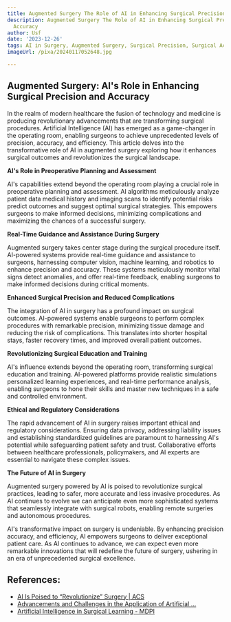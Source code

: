 ```yaml
---
title: Augmented Surgery The Role of AI in Enhancing Surgical Precision and Accuracy
description: Augmented Surgery The Role of AI in Enhancing Surgical Precision and
  Accuracy
author: Usf
date: '2023-12-26'
tags: AI in Surgery, Augmented Surgery, Surgical Precision, Surgical Accuracy
imageUrl: /pixa/20240117052648.jpg

---
```

## Augmented Surgery: AI's Role in Enhancing Surgical Precision and Accuracy

In the realm of modern healthcare the fusion  of  technology and medicine  is producing revolutionary advancements that are transforming surgical procedures. Artificial Intelligence  (AI) has emerged as a game-changer in  the operating room, enabling surgeons to achieve unprecedented levels of precision, accuracy, and efficiency. This article delves  into the transformative role of AI in augmented surgery exploring how  it enhances surgical outcomes and revolutionizes the surgical landscape.

**AI's Role in Preoperative Planning and Assessment**

AI's capabilities extend beyond the operating room playing a crucial role in preoperative planning and  assessment. AI algorithms meticulously analyze patient data medical history and imaging scans to identify potential risks predict outcomes and suggest optimal surgical strategies. This  empowers surgeons to make informed  decisions, minimizing complications  and maximizing  the  chances  of  a successful surgery.

**Real-Time Guidance and Assistance During Surgery**

Augmented surgery takes center stage during the surgical procedure itself. AI-powered systems provide real-time  guidance  and assistance to surgeons, harnessing computer vision, machine learning, and robotics to enhance precision and accuracy. These  systems meticulously monitor vital signs detect anomalies, and offer real-time feedback, enabling surgeons to make informed decisions during critical  moments.

**Enhanced  Surgical  Precision and Reduced Complications**

The integration of AI in surgery has a profound impact on surgical outcomes. AI-powered systems enable surgeons to  perform complex procedures with remarkable precision, minimizing tissue damage and reducing the risk of  complications. This translates into shorter hospital stays, faster recovery times, and improved overall patient outcomes.

**Revolutionizing Surgical Education and Training**

AI's influence  extends beyond the operating room, transforming surgical education and training. AI-powered  platforms provide realistic simulations personalized learning experiences, and real-time performance analysis, enabling surgeons to hone their skills and master new techniques in a  safe and controlled environment.

**Ethical and Regulatory Considerations**

The rapid advancement of AI in surgery raises important ethical and regulatory considerations. Ensuring data  privacy,  addressing liability issues and establishing standardized guidelines  are paramount  to harnessing AI's potential while safeguarding patient safety and trust. Collaborative efforts between healthcare professionals, policymakers, and AI experts  are essential to navigate these complex issues.

**The Future of AI in  Surgery**

Augmented surgery powered by AI is poised  to revolutionize surgical practices, leading to safer, more  accurate  and less invasive procedures. As AI continues to evolve we can anticipate even more sophisticated systems that seamlessly integrate with surgical robots, enabling  remote surgeries and autonomous  procedures.

AI's transformative impact on surgery is undeniable. By enhancing precision accuracy, and efficiency,  AI empowers surgeons to deliver exceptional patient care.  As AI continues to  advance,  we  can  expect even more remarkable innovations that will redefine the future of surgery, ushering in an era of unprecedented surgical excellence.

## References:
- [AI Is Poised to “Revolutionize” Surgery | ACS](https://www.facs.org/for-medical-professionals/news-publications/news-and-articles/bulletin/2023/june-2023-volume-108-issue-6/ai-is-poised-to-revolutionize-surgery/)
- [Advancements and Challenges in the Application of Artificial ...](https://www.cureus.com/articles/201905-advancements-and-challenges-in-the-application-of-artificial-intelligence-in-surgical-arena-a-literature-review?score_article=true)
- [Artificial Intelligence in Surgical Learning - MDPI](https://www.mdpi.com/2673-4095/4/1/10)
